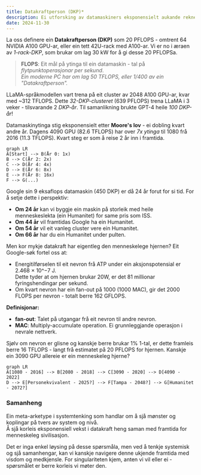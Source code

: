 ```yaml
---
title: Datakraftperson (DKP)*
description: Ei utforsking av datamaskiners eksponensielt aukande reknekapasitet og konsekvensar for teknologi og samfunn.
date: 2024-11-30
---
```


La oss definere ein **Datakraftperson (DKP)** som 20 PFLOPS - omtrent 64 NVIDIA A100 GPU-ar, eller ein tett 42U-rack med A100-ar. Vi er no i æraen av *1-rack-DKP*, som brukar om lag 30 kW for å gi desse 20 PFLOPSa.

> **FLOPS**: Eit mål på ytinga til ein datamaskin - tal på *flytpunktoperasjonar per sekund*.  
> *Ein moderne PC har om lag 50 TFLOPS, eller 1/400 av ein "Datakraftperson".*

LLaMA-språkmodellen vart trena på eit cluster av 2048 A100 GPU-ar, kvar med ~312 TFLOPS. Dette *32-DKP-clusteret* (639 PFLOPS) trena LLaMA i 3 veker - tilsvarande 2 *DKP-år*. Til samanlikning brukte GPT-4 heile *100 DKP-år*!

Datamaskinytinga stig eksponensielt etter **Moore's lov** - ei dobling kvart andre år. Dagens 4090 GPU (82.6 TFLOPS) har over *7x ytinga* til 1080 frå 2016 (11.3 TFLOPS). Kvart steg er som å reise 2 år inn i framtida.

```mermaid
graph LR
A[Start] --> B(År 0: 1x)
B --> C(År 2: 2x)
C --> D(År 4: 4x)  
D --> E(År 6: 8x)
E --> F(År 8: 16x)
F --> G(...)
```

Google sin 9 eksaflops datamaskin (450 DKP) er då 24 år forut for si tid. For å setje dette i perspektiv:

- **Om 24 år** kan vi byggje ein maskin på storleik med heile menneskeslekta (ein Humanitet) for same pris som ISS.
- **Om 44 år** vil framtidas Google ha ein Humanitet.
- **Om 54 år** vil eit vanleg cluster vere ein Humanitet.
- **Om 66 år** har du ein Humanitet under pulten.

Men kor mykje datakraft har eigentleg den menneskelege hjernen? Eit Google-søk fortel oss at:

- Energitilførselen til eit nevron frå ATP under ein aksjonspotensial er 2.468 × 10^−7 J.  
  Dette tyder at om hjernen brukar 20W, er det 81 millionar fyringshendingar per sekund.
- Om kvart nevron har ein fan-out på 1000 (1000 MAC), gir det 2000 FLOPS per nevron - totalt berre 162 GFLOPS.

**Definisjonar:**

- **fan-out**: Talet på utgangar frå eit nevron til andre nevron.  
- **MAC**: Multiply-accumulate operation. Ei grunnleggjande operasjon i nevrale nettverk.

Sjølv om nevron er glisne og kanskje berre brukar 1% 1-tal, er dette framleis berre 16 TFLOPS - langt frå estimatet på 20 PFLOPS for hjernen. Kanskje ein 3090 GPU allereie er ein menneskeleg hjerne?

```mermaid
graph LR
A[1080 - 2016] --> B[2080 - 2018] --> C[3090 - 2020] --> D[4090 - 2022]
D --> E[Personekvivalent - 2025?] --> F[Tampa - 2048?] --> G[Humanitet - 2072?]
```

### Samanheng

Ein meta-arketype i systemtenking som handlar om å sjå mønster og koplingar på tvers av system og nivå.  
Å sjå korleis eksponensiell vekst i datakraft heng saman med framtida for menneskeleg sivilisasjon.

Det er inga enkel løysing på desse spørsmåla, men ved å tenkje systemisk og sjå samanhengar, kan vi kanskje navigere denne ukjende framtida med visdom og medkjensle. For singulariteten kjem, anten vi vil eller ei - spørsmålet er berre korleis vi møter den.
